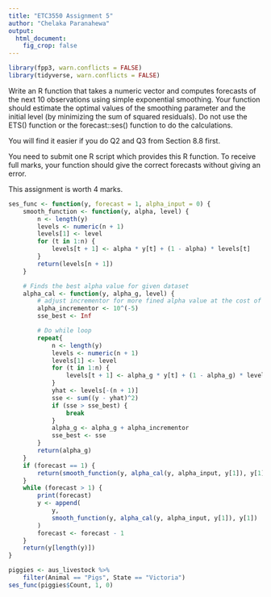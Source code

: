 ```yaml
---
title: "ETC3550 Assignment 5"
author: "Chelaka Paranahewa"
output: 
  html_document:
    fig_crop: false
---
```


```r
library(fpp3, warn.conflicts = FALSE)
library(tidyverse, warn.conflicts = FALSE)
```

Write an R function that takes a numeric vector and computes forecasts of the next 10 observations using simple exponential smoothing. Your function should estimate the optimal values of the smoothing parameter and the initial level (by minimizing the sum of squared residuals). Do not use the ETS() function or the forecast::ses() function to do the calculations.

You will find it easier if you do Q2 and Q3 from Section 8.8 first.

You need to submit one R script which provides this R function. To receive full marks, your function should give the correct forecasts without giving an error.

This assignment is worth 4 marks.

```r
ses_func <- function(y, forecast = 1, alpha_input = 0) {
    smooth_function <- function(y, alpha, level) {
        n <- length(y)
        levels <- numeric(n + 1)
        levels[1] <- level
        for (t in 1:n) {
            levels[t + 1] <- alpha * y[t] + (1 - alpha) * levels[t]
        }
        return(levels[n + 1])
    }

    # Finds the best alpha value for given dataset
    alpha_cal <- function(y, alpha_g, level) {
        # adjust incrementor for more fined alpha value at the cost of time
        alpha_incrementor <- 10^(-5)
        sse_best <- Inf

        # Do while loop
        repeat{
            n <- length(y)
            levels <- numeric(n + 1)
            levels[1] <- level
            for (t in 1:n) {
                levels[t + 1] <- alpha_g * y[t] + (1 - alpha_g) * levels[t]
            }
            yhat <- levels[-(n + 1)]
            sse <- sum((y - yhat)^2)
            if (sse > sse_best) {
                break
            }
            alpha_g <- alpha_g + alpha_incrementor
            sse_best <- sse
        }
        return(alpha_g)
    }
    if (forecast == 1) {
        return(smooth_function(y, alpha_cal(y, alpha_input, y[1]), y[1]))
    }
    while (forecast > 1) {
        print(forecast)
        y <- append(
            y,
            smooth_function(y, alpha_cal(y, alpha_input, y[1]), y[1])
        )
        forecast <- forecast - 1
    }
    return(y[length(y)])
}
```

```r
piggies <- aus_livestock %>%
    filter(Animal == "Pigs", State == "Victoria")
ses_func(piggies$Count, 1, 0)
```